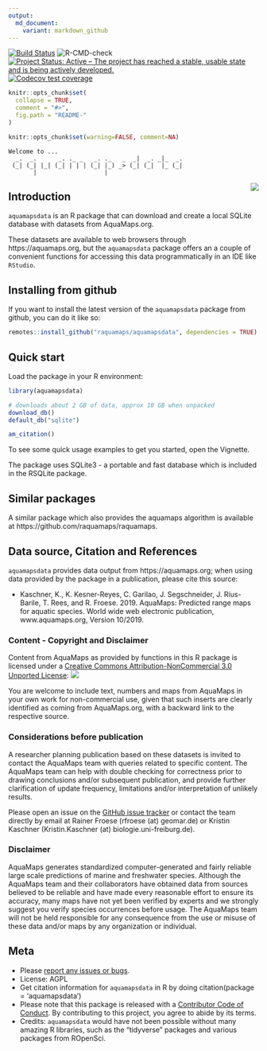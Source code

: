 ```yaml
---
output:
  md_document:
    variant: markdown_github
---
```


<!-- badges: start -->
[![Build Status](https://travis-ci.org/raquamaps/aquamapsdata.svg?branch=master)](https://travis-ci.org/raquamaps/aquamapsdata)
![R-CMD-check](https://github.com/raquamaps/aquamapsdata/workflows/R-CMD-check/badge.svg)
[![Project Status: Active – The project has reached a stable, usable state and is being actively developed.](https://www.repostatus.org/badges/latest/active.svg)](https://www.repostatus.org/#active)
[![Codecov test coverage](https://codecov.io/gh/raquamaps/aquamapsdata/branch/master/graph/badge.svg)](https://codecov.io/gh/raquamaps/aquamapsdata?branch=master)
<!-- badges: end -->

<!-- For later: [![](https://badges.ropensci.org/<issue_id>_status.svg)](https://github.com/ropensci/software-review/issues/<issue_id>) -->

<!-- README.md is generated from README.Rmd. Please edit that file -->

```r
knitr::opts_chunk$set(
  collapse = TRUE,
  comment = "#>",
  fig.path = "README-"
)
```

```r
knitr::opts_chunk$set(warning=FALSE, comment=NA)
```

```console
Welcome to ...
  _.  _.      _. ._ _   _. ._   _  _|  _. _|_  _.
 (_| (_| |_| (_| | | | (_| |_) _> (_| (_|  |_ (_|
       |                   |
```

<img src="man/figures/sticker.png" align="right" />

## Introduction

`aquamapsdata` is an R package that can download and create a local SQLite database with datasets from AquaMaps.org. 

These datasets are available to web browsers through https://aquamaps.org, but the `aquamapsdata` package offers an a couple of convenient functions for accessing this data programmatically in an IDE like `RStudio`.

## Installing from github

If you want to install the latest version of the `aquamapsdata` package from github, you can do it like so:

```r
remotes::install_github("raquamaps/aquamapsdata", dependencies = TRUE)
```

## Quick start

Load the package in your R environment:

```r

library(aquamapsdata)

# downloads about 2 GB of data, approx 10 GB when unpacked
download_db()
default_db("sqlite")

am_citation()

```

To see some quick usage examples to get you started, open the Vignette.

The package uses SQLite3 - a portable and fast database which is included in the RSQLite package.

## Similar packages

A similar package which also provides the aquamaps algorithm is available at https://github.com/raquamaps/raquamaps.

## Data source, Citation and References

`aquamapsdata` provides data output from https://aquamaps.org; when using data provided by the package in a publication, please cite this source:

- Kaschner, K., K. Kesner-Reyes, C. Garilao, J. Segschneider, J. Rius-Barile, T. Rees, and R. Froese. 2019. AquaMaps: Predicted range maps for aquatic species. World wide web electronic publication, www.aquamaps.org, Version 10/2019.

### Content - Copyright and Disclaimer

Content from AquaMaps as provided by functions in this R package is licensed under a [Creative Commons Attribution-NonCommercial 3.0 Unported
License](http://creativecommons.org/licenses/by-nc/3.0/): ![](https://i.creativecommons.org/l/by-nc/3.0/80x15.png){style='border-width:0'}

You are welcome to include text, numbers and maps from AquaMaps in your own work for non-commercial use, given that such inserts are clearly identified as coming from AquaMaps.org, with a backward link to the respective source. 

### Considerations before publication

A researcher planning publication based on these datasets is invited to contact the AquaMaps team with queries related to specific content. The AquaMaps team can help with double checking for correctness prior to drawing conclusions and/or subsequent publication, and provide further clarification of update frequency, limitations  and/or interpretation of unlikely results.

Please open an issue on the [GitHub issue tracker](https://github.com/raquamaps/aquamapsdata/issues) or contact the team directly by email at Rainer Froese (rfroese (at) geomar.de) or Kristin Kaschner (Kristin.Kaschner (at) biologie.uni-freiburg.de).

### Disclaimer

AquaMaps generates standardized computer-generated and fairly reliable large scale predictions of marine and freshwater species. Although the AquaMaps team and their collaborators have obtained data from sources believed to be reliable and have made every reasonable effort to ensure its accuracy, many maps have not yet been verified by experts and we strongly suggest you verify species occurrences before usage. The AquaMaps team will not be held responsible for any consequence from the use or misuse of these data and/or maps by any organization or individual.

## Meta

* Please [report any issues or bugs](https://github.com/raquamaps/aquamapsdata/issues).
* License: AGPL
* Get citation information for `aquamapsdata` in R by doing citation(package = 'aquamapsdata')
* Please note that this package is released with a [Contributor Code of Conduct](https://ropensci.org/code-of-conduct/). By contributing to this project, you agree to abide by its terms.
* Credits: `aquamapsdata` would have not been possible without many amazing R libraries, such as the "tidyverse" packages and various packages from ROpenSci.
